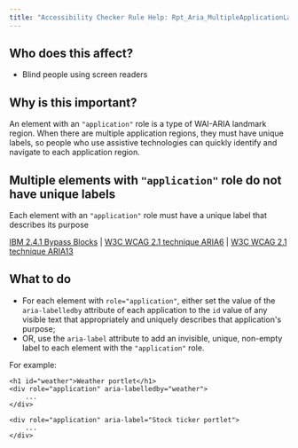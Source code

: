 ```yaml
---
title: "Accessibility Checker Rule Help: Rpt_Aria_MultipleApplicationLandmarks"
---
```


<div className="toolHelp">
<Row>
<Column colLg={5} colMd={3} colSm={4} className="toolLeft">

## Who does this affect?

 * Blind people using screen readers

## Why is this important?

An element with an `"application"` role is a type of WAI-ARIA landmark region. When there are multiple application regions, they must have unique labels, so people who use assistive technologies can quickly identify and navigate to each application region.

</Column>
<Column colLg={11} colMd={5} colSm={4} className="toolMain">

<div id="locLevel"></div>

## Multiple elements with `"application"` role do not have unique labels
Each element with an `"application"` role must have a unique label that describes its purpose

[IBM 2.4.1 Bypass Blocks](http://www.ibm.com/able/guidelines/ci162/bypass_blocks.html) | [W3C WCAG 2.1 technique ARIA6](https://www.w3.org/WAI/WCAG21/Techniques/aria/ARIA6) |  [W3C WCAG 2.1 technique ARIA13](https://www.w3.org/WAI/WCAG21/Techniques/aria/ARIA13)

<div id="locSnippet"></div>

## What to do

 * For each element with `role="application"`, either set the value of the `aria-labelledby` attribute of each application to the `id` value of any visible text that appropriately and uniquely describes that application's purpose;
 * OR, use the `aria-label` attribute to add an invisible, unique, non-empty label to each element with the `"application"` role.

For example:

```
<h1 id="weather">Weather portlet</h1>
<div role="application" aria-labelledby="weather">
    ...
</div>

<div role="application" aria-label="Stock ticker portlet">
    ...
</div>
```

</Column>
</Row>
</div>

